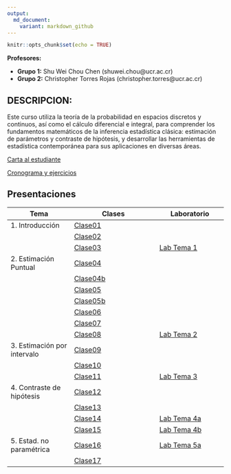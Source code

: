 ```yaml
---
output:
  md_document:
    variant: markdown_github
---
```


```r
knitr::opts_chunk$set(echo = TRUE)
```

**Profesores:**

- **Grupo 1:** Shu Wei Chou Chen (shuwei.chou@ucr.ac.cr)
- **Grupo 2:** Christopher Torres Rojas (christopher.torres@ucr.ac.cr)

## DESCRIPCION:


Este curso utiliza la teoría de la probabilidad en espacios discretos y continuos, así como el cálculo diferencial e integral, para comprender los fundamentos matemáticos de la inferencia estadística clásica: estimación de parámetros y contraste de hipótesis, y desarrollar las herramientas de estadística contemporánea para sus aplicaciones en diversas áreas. 

[Carta al estudiante](https://shuwei325.github.io/XS0127-I25/Programa-XS3310.pdf) 

<a href="https://docs.google.com/spreadsheets/d/1T9SkgJyYtw0ESV2LRFzKDK4R_05WdWr4HFyjJw1nj7I/edit?usp=sharing">Cronograma y ejercicios</a>



## Presentaciones

| Tema                        |  Clases                               | Laboratorio 
|-----------------------------|---------------------------------------|-------------------------------
| 1. Introducción             |       [Clase01](XS3310-I25_01.html)   |       
|                             |       [Clase02](XS3310-I25_02.html)   |   
|                             |       [Clase03](XS3310-I25_03.html)   | [Lab Tema 1](./lab01.html)      
| 2. Estimación Puntual       |       [Clase04](XS3310-I25_04.html)   |  
|                             |       [Clase04b](XS3310-I25_04b.html) |
|                             |       [Clase05](XS3310-I25_05.html)   |      
|                             |       [Clase05b](XS3310-I25_05b.html) |     
|                             |       [Clase06](XS3310-I25_06.html)   |       
|                             |       [Clase07](XS3310-I25_07.html)   |      
|                             |       [Clase08](XS3310-I25_08.html)   | [Lab Tema 2](./lab02.html)  
| 3. Estimación por intervalo |       [Clase09](XS3310-I25_09.html)   |  
|                             |       [Clase10](XS3310-I25_10.html)   | 
|                             |       [Clase11](XS3310-I25_11.html)   | [Lab Tema 3](./lab03.html)  
| 4. Contraste de hipótesis   |       [Clase12](XS3310-I25_12.html)   |  
|                             |       [Clase13](XS3310-I25_13.html)   | 
|                             |       [Clase14](XS3310-I25_14.html)   | [Lab Tema 4a](lab04a.html)
|                             |       [Clase15](XS3310-I25_15.html)   | [Lab Tema 4b](lab04b.html)  
| 5. Estad. no paramétrica    |       [Clase16](XS3310-I25_16.html)   | [Lab Tema 5a](./lab05a.html)   
|                             |       [Clase17](XS3310-I25_17.html)   | 

